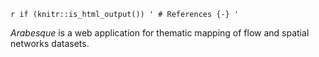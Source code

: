 `r if (knitr::is_html_output()) '
# References {-}
'`

_Arabesque_ is a web application for thematic mapping of flow and spatial networks datasets.